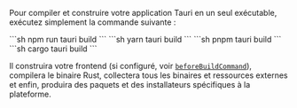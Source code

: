
Pour compiler et construire votre application Tauri en un seul exécutable, exécutez simplement la commande suivante :

<Tabs>
<TabItem label="npm">
```sh
npm run tauri build
```
</TabItem>
<TabItem label="Yarn">
```sh
yarn tauri build
```
</TabItem>
<TabItem label="pnpm">
```sh
pnpm tauri build
```
</TabItem>
<TabItem label="Cargo">
```sh
cargo tauri build
```
</TabItem>
</Tabs>

Il construira votre frontend (si configuré, voir [`beforeBuildCommand`][beforebuildcommand]), compilera le binaire Rust, collectera tous les binaires et ressources externes et enfin, produira des paquets et des installateurs spécifiques à la plateforme.

[beforebuildcommand]: /2/reference/config#buildconfig.beforebuildcommand
